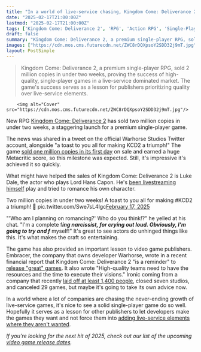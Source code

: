 ```yaml
---
title: "In a world of live-service chasing, Kingdom Come: Deliverance 2 proves people still love single-player games as it sells 2 million units in under 2 weeks"
date: "2025-02-17T21:00:00Z"
lastmod: "2025-02-17T21:00:00Z"
tags: ['Kingdom Come: Deliverance 2', 'RPG', 'Action RPG', 'Single-Player', 'PC', 'Consoles', 'Warhorse Studios', 'Embracer Group']
draft: false
summary: "Kingdom Come: Deliverance 2, a premium single-player RPG, sold 2 million copies in under two weeks, proving the success of high-quality,  single-player games in a live-service dominated market.  The game's success serves as a lesson for publishers prioritizing quality over live-service elements."
images: ["https://cdn.mos.cms.futurecdn.net/ZWC8rDQXpsoY2SDD32j9mT.jpg"]
layout: PostSimple
---
```

> Kingdom Come: Deliverance 2, a premium single-player RPG, sold 2 million copies in under two weeks, proving the success of high-quality,  single-player games in a live-service dominated market.  The game's success serves as a lesson for publishers prioritizing quality over live-service elements.


        <img alt="Cover" src="https://cdn.mos.cms.futurecdn.net/ZWC8rDQXpsoY2SDD32j9mT.jpg"/>
        
New RPG [<u>Kingdom Come: Deliverance 2</u>](https://www.gamesradar.com/games/action-rpg/kingdom-come-deliverance-2-tips/) has sold two million copies in under two weeks, a staggering launch for a premium single-player game.

The news was shared in a tweet on the official Warhorse Studios Twitter account, alongside "a toast to you all for making KCD2 a triumph!" The game [<u>sold one million copies in its first day</u>](https://www.gamesradar.com/games/rpg/kingdom-come-deliverance-2-sells-1-million-copies-in-its-first-24-hours-and-metacritic-clocks-it-as-the-highest-rated-game-of-2025-so-far/) on sale and earned a huge Metacritic score, so this milestone was expected. Still, it's impressive it's achieved it so quickly.

What might have helped the sales of Kingdom Come: Deliverance 2 is Luke Dale, the actor who plays Lord Hans Capon. He's [<u>been livestreaming himself</u>](https://www.gamesradar.com/games/rpg/kingdom-come-deliverance-2-actor-follows-baldurs-gate-3-casts-streaming-tradition-obviously-im-going-to-try-and-f-myself/) play and tried to romance his own character.

Two million copies in under two weeks! A toast to you all for making #KCD2 a triumph! 🥳 pic.twitter.com/Swe7sL4lgc[February 17, 2025](https://twitter.com/cantworkitout/status/1891487776421638643)

"'Who am I planning on romancing?' Who do you think!?" he yelled at his chat. "I'm a complete f***ing narcissist, for crying out loud. Obviously, I'm going to try and f*** myself!" It's great to see actors do unhinged things like this. It's what makes the craft so entertaining.

The game has also provided an important lesson to video game publishers. Embracer, the company that owns developer Warhorse, wrote in a recent financial report that Kingdom Come: Deliverance 2 "is a reminder" to [<u>release "great" games</u>](https://www.gamesradar.com/games/action-rpg/as-nearly-2-million-sales-laugh-in-the-face-of-live-service-pushes-kingdom-come-deliverance-2s-success-is-a-reminder-to-release-great-games-high-quality-teams-need-to-have-the-resources-and-the-time-to-execute-their-visions/). It also wrote "High-quality teams need to have the resources and the time to execute their visions." Ironic coming from a company that recently [<u>laid off at least 1,400 people</u>](https://www.gamesradar.com/games/after-at-least-1400-layoffs-7-studios-closed-and-29-games-canceled-embracer-ceo-admits-i-deserve-a-lot-of-criticism/), closed seven studios, and canceled 29 games, but maybe it's going to take its own advice now.

In a world where a lot of companies are chasing the never-ending growth of live-service games, it's nice to see a solid single-player game do so well. Hopefully it serves as a lesson for other publishers to let developers make the games they want and not force them into [<u>adding live-service elements where they aren't wanted</u>](https://www.gamesradar.com/games/dragon-age/as-ea-hints-the-veilguards-low-sales-could-be-due-to-a-lack-of-live-service-elements-former-dragon-age-lead-calls-out-silly-demands-to-fundamentally-change-the-dna-of-what-people-loved/).

*If you're looking for the next hit of 2025, check out our list of the upcoming *[<u><em>video game release dates</em></u>](https://www.gamesradar.com/video-game-release-dates/)*.*
        